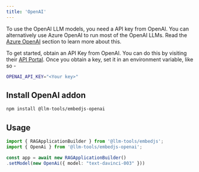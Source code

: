 ```yaml
---
title: 'OpenAI'
---
```


To use the OpenAI LLM models, you need a API key from OpenAI.
You can alternatively use Azure OpenAI to run most of the OpenAI LLMs. Read the [Azure OpenAI](/components/llms/azure-openai) section to learn more about this.

To get started, obtain an API Key from OpenAI. You can do this by visiting their [API Portal](https://platform.openai.com/api-keys).
Once you obtain a key, set it in an environment variable, like so -

```bash
OPENAI_API_KEY="<Your key>"
```

## Install OpenAI addon

```bash
npm install @llm-tools/embedjs-openai
```

## Usage

```ts
import { RAGApplicationBuilder } from '@llm-tools/embedjs';
import { OpenAi } from '@llm-tools/embedjs-openai';

const app = await new RAGApplicationBuilder()
.setModel(new OpenAi({ model: "text-davinci-003" }))
```
